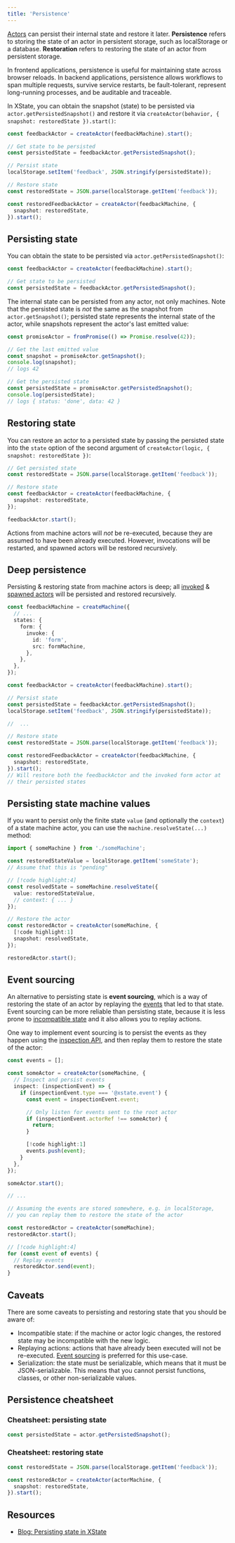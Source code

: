 ```yaml
---
title: 'Persistence'
---
```


[Actors](actors.mdx) can persist their internal state and restore it later. **Persistence** refers to storing the state of an actor in persistent storage, such as localStorage or a database. **Restoration** refers to restoring the state of an actor from persistent storage.

In frontend applications, persistence is useful for maintaining state across browser reloads. In backend applications, persistence allows workflows to span multiple requests, survive service restarts, be fault-tolerant, represent long-running processes, and be auditable and traceable.

In XState, you can obtain the snapshot (state) to be persisted via `actor.getPersistedSnapshot()` and restore it via `createActor(behavior, { snapshot: restoredState }).start()`:

```ts
const feedbackActor = createActor(feedbackMachine).start();

// Get state to be persisted
const persistedState = feedbackActor.getPersistedSnapshot();

// Persist state
localStorage.setItem('feedback', JSON.stringify(persistedState));

// Restore state
const restoredState = JSON.parse(localStorage.getItem('feedback'));

const restoredFeedbackActor = createActor(feedbackMachine, {
  snapshot: restoredState,
}).start();
```

## Persisting state

You can obtain the state to be persisted via `actor.getPersistedSnapshot()`:

```ts
const feedbackActor = createActor(feedbackMachine).start();

// Get state to be persisted
const persistedState = feedbackActor.getPersistedSnapshot();
```

The internal state can be persisted from any actor, not only machines. Note that the persisted state is _not_ the same as the snapshot from `actor.getSnapshot()`; persisted state represents the internal state of the actor, while snapshots represent the actor's last emitted value:

```ts
const promiseActor = fromPromise(() => Promise.resolve(42));

// Get the last emitted value
const snapshot = promiseActor.getSnapshot();
console.log(snapshot);
// logs 42

// Get the persisted state
const persistedState = promiseActor.getPersistedSnapshot();
console.log(persistedState);
// logs { status: 'done', data: 42 }
```

## Restoring state

You can restore an actor to a persisted state by passing the persisted state into the `state` option of the second argument of `createActor(logic, { snapshot: restoredState })`:

```ts
// Get persisted state
const restoredState = JSON.parse(localStorage.getItem('feedback'));

// Restore state
const feedbackActor = createActor(feedbackMachine, {
  snapshot: restoredState,
});

feedbackActor.start();
```

Actions from machine actors will _not_ be re-executed, because they are assumed to have been already executed. However, invocations will be restarted, and spawned actors will be restored recursively.

## Deep persistence

Persisting & restoring state from machine actors is deep; all [invoked](invoke.mdx) & [spawned actors](spawn.mdx) will be persisted and restored recursively.

```ts
const feedbackMachine = createMachine({
  // ...
  states: {
    form: {
      invoke: {
        id: 'form',
        src: formMachine,
      },
    },
  },
});

const feedbackActor = createActor(feedbackMachine).start();

// Persist state
const persistedState = feedbackActor.getPersistedSnapshot();
localStorage.setItem('feedback', JSON.stringify(persistedState));

//  ...

// Restore state
const restoredState = JSON.parse(localStorage.getItem('feedback'));

const restoredFeedbackActor = createActor(feedbackMachine, {
  snapshot: restoredState,
}).start();
// Will restore both the feedbackActor and the invoked form actor at
// their persisted states
```

## Persisting state machine values

If you want to persist only the finite state `value` (and optionally the `context`) of a state machine actor, you can use the `machine.resolveState(...)` method:

```ts
import { someMachine } from './someMachine';

const restoredStateValue = localStorage.getItem('someState');
// Assume that this is "pending"

// [!code highlight:4]
const resolvedState = someMachine.resolveState({
  value: restoredStateValue,
  // context: { ... }
});

// Restore the actor
const restoredActor = createActor(someMachine, {
  [!code highlight:1]
  snapshot: resolvedState,
});

restoredActor.start();
```

## Event sourcing

An alternative to persisting state is **event sourcing**, which is a way of restoring the state of an actor by replaying the [events](transitions.mdx) that led to that state. Event sourcing can be more reliable than persisting state, because it is less prone to [incompatible state](#caveats) and it also allows you to replay actions.

One way to implement event sourcing is to persist the events as they happen using the [inspection API](/docs/inspection), and then replay them to restore the state of the actor:

```ts
const events = [];

const someActor = createActor(someMachine, {
  // Inspect and persist events
  inspect: (inspectionEvent) => {
    if (inspectionEvent.type === '@xstate.event') {
      const event = inspectionEvent.event;

      // Only listen for events sent to the root actor
      if (inspectionEvent.actorRef !== someActor) {
        return;
      }

      [!code highlight:1]
      events.push(event);
    }
  },
});

someActor.start();

// ...

// Assuming the events are stored somewhere, e.g. in localStorage,
// you can replay them to restore the state of the actor

const restoredActor = createActor(someMachine);
restoredActor.start();

// [!code highlight:4]
for (const event of events) {
  // Replay events
  restoredActor.send(event);
}
```

## Caveats

There are some caveats to persisting and restoring state that you should be aware of:

- Incompatible state: if the machine or actor logic changes, the restored state may be incompatible with the new logic.
- Replaying actions: actions that have already been executed will not be re-executed. [Event sourcing](#event-sourcing) is preferred for this use-case.
- Serialization: the state must be serializable, which means that it must be JSON-serializable. This means that you cannot persist functions, classes, or other non-serializable values.

## Persistence cheatsheet

### Cheatsheet: persisting state

```ts
const persistedState = actor.getPersistedSnapshot();
```

### Cheatsheet: restoring state

```ts
const restoredState = JSON.parse(localStorage.getItem('feedback'));

const restoredActor = createActor(actorMachine, {
  snapshot: restoredState,
}).start();
```

## Resources

- [Blog: Persisting state in XState](/blog/2023-10-02-persisting-state)
